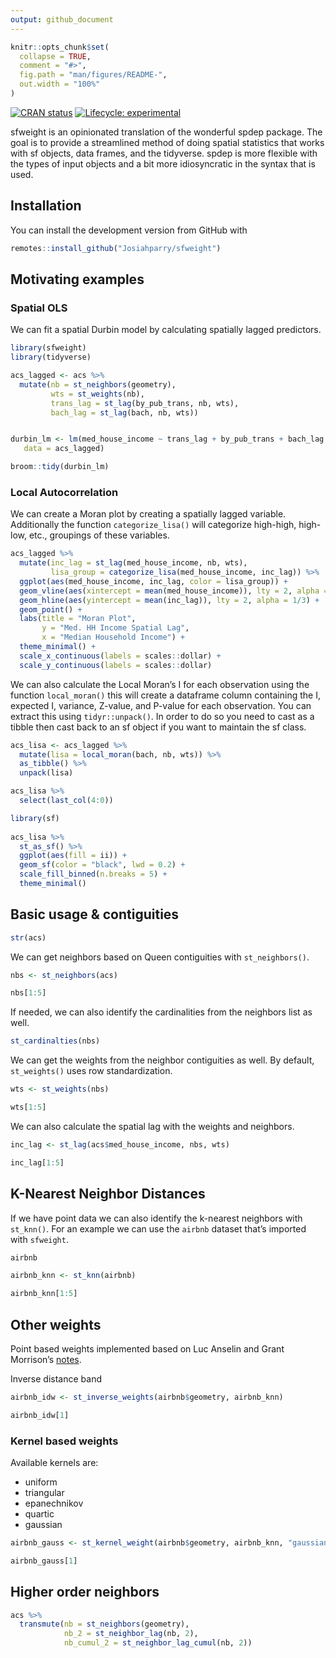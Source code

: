 ```yaml
---
output: github_document
---
```


<!-- README.md is generated from README.Rmd. Please edit that file -->

```r
knitr::opts_chunk$set(
  collapse = TRUE,
  comment = "#>",
  fig.path = "man/figures/README-",
  out.width = "100%"
)
```


<!-- badges: start -->
[![CRAN status](https://www.r-pkg.org/badges/version/sfweight)](https://CRAN.R-project.org/package=sfweight)
[![Lifecycle: experimental](https://img.shields.io/badge/lifecycle-experimental-orange.svg)](https://lifecycle.r-lib.org/articles/stages.html#experimental)
<!-- badges: end -->


sfweight is an opinionated translation of the wonderful spdep package. The goal is to provide a streamlined method of doing spatial statistics that works with sf objects, data frames, and the tidyverse. spdep is more flexible with the types of input objects and a bit more idiosyncratic in the syntax that is used. 

## Installation

You can install the development version from GitHub with 
```r
remotes::install_github("Josiahparry/sfweight")
```


## Motivating examples

### Spatial OLS

We can fit a spatial Durbin model by calculating spatially lagged predictors. 

```r
library(sfweight)
library(tidyverse)

acs_lagged <- acs %>% 
  mutate(nb = st_neighbors(geometry),
         wts = st_weights(nb),
         trans_lag = st_lag(by_pub_trans, nb, wts),
         bach_lag = st_lag(bach, nb, wts))


durbin_lm <- lm(med_house_income ~ trans_lag + by_pub_trans + bach_lag + bach, 
   data = acs_lagged)

broom::tidy(durbin_lm)
```

### Local Autocorrelation

We can create a Moran plot by creating a spatially lagged variable. Additionally the function `categorize_lisa()` will categorize high-high, high-low, etc., groupings of these variables.

```r
acs_lagged %>% 
  mutate(inc_lag = st_lag(med_house_income, nb, wts),
         lisa_group = categorize_lisa(med_house_income, inc_lag)) %>% 
  ggplot(aes(med_house_income, inc_lag, color = lisa_group)) +
  geom_vline(aes(xintercept = mean(med_house_income)), lty = 2, alpha = 1/3) +
  geom_hline(aes(yintercept = mean(inc_lag)), lty = 2, alpha = 1/3) + 
  geom_point() +
  labs(title = "Moran Plot",
       y = "Med. HH Income Spatial Lag",
       x = "Median Household Income") +
  theme_minimal() +
  scale_x_continuous(labels = scales::dollar) + 
  scale_y_continuous(labels = scales::dollar)
```


We can also calculate the Local  Moran's I for each observation using the function `local_moran()` this will create a dataframe column containing the I, expected I, variance, Z-value, and P-value for each observation. You can extract this using `tidyr::unpack()`. In order to do so you need to cast as a tibble then cast back to an sf object if you want to maintain the sf class. 


```r
acs_lisa <- acs_lagged %>% 
  mutate(lisa = local_moran(bach, nb, wts)) %>% 
  as_tibble() %>% 
  unpack(lisa) 

acs_lisa %>% 
  select(last_col(4:0))
```



```r
library(sf)
 
acs_lisa %>% 
  st_as_sf() %>% 
  ggplot(aes(fill = ii)) + 
  geom_sf(color = "black", lwd = 0.2) +
  scale_fill_binned(n.breaks = 5) + 
  theme_minimal()
```

## Basic usage & contiguities

```r
str(acs)
```

We can get neighbors based on Queen contiguities with `st_neighbors()`.


```r
nbs <- st_neighbors(acs)

nbs[1:5]
```

If needed, we can also identify the cardinalities from the neighbors list as well. 

```r
st_cardinalties(nbs)
```


We can get the weights from the neighbor contiguities as well. By default, `st_weights()` uses row standardization. 

```r
wts <- st_weights(nbs)

wts[1:5]
```

We can also calculate the spatial lag with the weights and neighbors. 

```r
inc_lag <- st_lag(acs$med_house_income, nbs, wts)

inc_lag[1:5]
```


## K-Nearest Neighbor Distances

If we have point data we can also identify the k-nearest neighbors with `st_knn()`. For an example we can use the `airbnb` dataset that's imported with `sfweight`. 

```r
airbnb
```

```r
airbnb_knn <- st_knn(airbnb)

airbnb_knn[1:5]
```

## Other weights

Point based weights implemented based on Luc Anselin and Grant Morrison's [notes](https://spatialanalysis.github.io/lab_tutorials/Spatial_Weights_as_Distance_Functions.html#kernal-weights). 

Inverse distance band

```r
airbnb_idw <- st_inverse_weights(airbnb$geometry, airbnb_knn)

airbnb_idw[1]
```

### Kernel based weights


Available kernels are:

- uniform
- triangular
- epanechnikov
- quartic
- gaussian

```r
airbnb_gauss <- st_kernel_weight(airbnb$geometry, airbnb_knn, "gaussian")

airbnb_gauss[1]
```


## Higher order neighbors 

```r
acs %>% 
  transmute(nb = st_neighbors(geometry),
            nb_2 = st_neighbor_lag(nb, 2),
            nb_cumul_2 = st_neighbor_lag_cumul(nb, 2))
```


